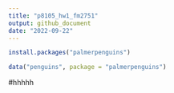```yaml
---
title: "p8105_hw1_fm2751"
output: github_document
date: "2022-09-22"
---
```


```r
install.packages("palmerpenguins")
```

```r
data("penguins", package = "palmerpenguins")
```

#hhhhh


